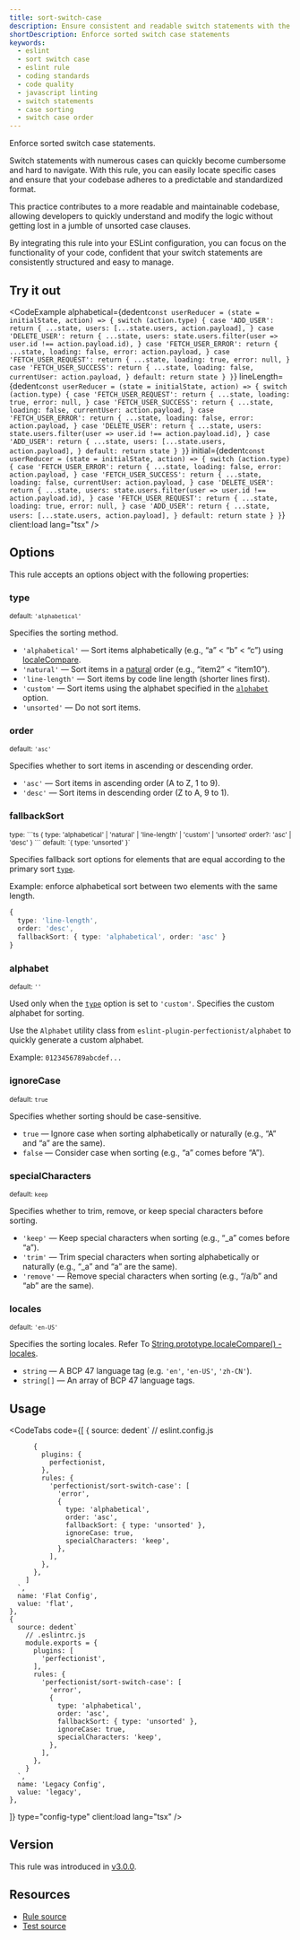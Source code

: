 ```yaml
---
title: sort-switch-case
description: Ensure consistent and readable switch statements with the sort-switch-case ESLint rule. Automatically sort case clauses within switch statements to improve code clarity and maintainability
shortDescription: Enforce sorted switch case statements
keywords:
  - eslint
  - sort switch case
  - eslint rule
  - coding standards
  - code quality
  - javascript linting
  - switch statements
  - case sorting
  - switch case order
---
```



Enforce sorted switch case statements.

Switch statements with numerous cases can quickly become cumbersome and hard to navigate. With this rule, you can easily locate specific cases and ensure that your codebase adheres to a predictable and standardized format.

This practice contributes to a more readable and maintainable codebase, allowing developers to quickly understand and modify the logic without getting lost in a jumble of unsorted case clauses.

By integrating this rule into your ESLint configuration, you can focus on the functionality of your code, confident that your switch statements are consistently structured and easy to manage.

## Try it out

<CodeExample
  alphabetical={dedent`
    const userReducer = (state = initialState, action) => {
      switch (action.type) {
        case 'ADD_USER':
          return {
            ...state,
            users: [...state.users, action.payload],
          }
        case 'DELETE_USER':
          return {
            ...state,
            users: state.users.filter(user => user.id !== action.payload.id),
          }
        case 'FETCH_USER_ERROR':
          return {
            ...state,
            loading: false,
            error: action.payload,
          }
        case 'FETCH_USER_REQUEST':
          return {
            ...state,
            loading: true,
            error: null,
          }
        case 'FETCH_USER_SUCCESS':
          return {
            ...state,
            loading: false,
            currentUser: action.payload,
          }
        default:
          return state
      }
    }
  `}
  lineLength={dedent`
    const userReducer = (state = initialState, action) => {
      switch (action.type) {
        case 'FETCH_USER_REQUEST':
          return {
            ...state,
            loading: true,
            error: null,
          }
        case 'FETCH_USER_SUCCESS':
          return {
            ...state,
            loading: false,
            currentUser: action.payload,
          }
        case 'FETCH_USER_ERROR':
          return {
            ...state,
            loading: false,
            error: action.payload,
          }
        case 'DELETE_USER':
          return {
            ...state,
            users: state.users.filter(user => user.id !== action.payload.id),
          }
        case 'ADD_USER':
          return {
            ...state,
            users: [...state.users, action.payload],
          }
        default:
          return state
      }
    }
  `}
  initial={dedent`
    const userReducer = (state = initialState, action) => {
      switch (action.type) {
        case 'FETCH_USER_ERROR':
          return {
            ...state,
            loading: false,
            error: action.payload,
          }
        case 'FETCH_USER_SUCCESS':
          return {
            ...state,
            loading: false,
            currentUser: action.payload,
          }
        case 'DELETE_USER':
          return {
            ...state,
            users: state.users.filter(user => user.id !== action.payload.id),
          }
        case 'FETCH_USER_REQUEST':
          return {
            ...state,
            loading: true,
            error: null,
          }
        case 'ADD_USER':
          return {
            ...state,
            users: [...state.users, action.payload],
          }
        default:
          return state
      }
    }
  `}
  client:load
  lang="tsx"
/>

## Options

This rule accepts an options object with the following properties:

### type

<sub>default: `'alphabetical'`</sub>

Specifies the sorting method.

- `'alphabetical'` — Sort items alphabetically (e.g., “a” < “b” < “c”) using [localeCompare](https://developer.mozilla.org/en-US/docs/Web/JavaScript/Reference/Global_Objects/String/localeCompare).
- `'natural'` — Sort items in a [natural](https://github.com/yobacca/natural-orderby) order (e.g., “item2” < “item10”).
- `'line-length'` — Sort items by code line length (shorter lines first).
- `'custom'` — Sort items using the alphabet specified in the [`alphabet`](#alphabet) option.
- `'unsorted'` — Do not sort items.

### order

<sub>default: `'asc'`</sub>

Specifies whether to sort items in ascending or descending order.

- `'asc'` — Sort items in ascending order (A to Z, 1 to 9).
- `'desc'` — Sort items in descending order (Z to A, 9 to 1).

### fallbackSort

<sub>
  type:
  ```ts
  {
    type: 'alphabetical' | 'natural' | 'line-length' | 'custom' | 'unsorted'
    order?: 'asc' | 'desc'
  }
  ```
</sub>
<sub>default: `{ type: 'unsorted' }`</sub>

Specifies fallback sort options for elements that are equal according to the primary sort
[`type`](#type).

Example: enforce alphabetical sort between two elements with the same length.
```ts
{
  type: 'line-length',
  order: 'desc',
  fallbackSort: { type: 'alphabetical', order: 'asc' }
}
```

### alphabet

<sub>default: `''`</sub>

Used only when the [`type`](#type) option is set to `'custom'`. Specifies the custom alphabet for sorting.

Use the `Alphabet` utility class from `eslint-plugin-perfectionist/alphabet` to quickly generate a custom alphabet.

Example: `0123456789abcdef...`

### ignoreCase

<sub>default: `true`</sub>

Specifies whether sorting should be case-sensitive.

- `true` — Ignore case when sorting alphabetically or naturally (e.g., “A” and “a” are the same).
- `false` — Consider case when sorting (e.g., “a” comes before “A”).

### specialCharacters

<sub>default: `keep`</sub>

Specifies whether to trim, remove, or keep special characters before sorting.

- `'keep'` — Keep special characters when sorting (e.g., “_a” comes before “a”).
- `'trim'` — Trim special characters when sorting alphabetically or naturally (e.g., “_a” and “a” are the same).
- `'remove'` — Remove special characters when sorting (e.g., “/a/b” and “ab” are the same).

### locales

<sub>default: `'en-US'`</sub>

Specifies the sorting locales. Refer To [String.prototype.localeCompare() - locales](https://developer.mozilla.org/en-US/docs/Web/JavaScript/Reference/Global_Objects/String/localeCompare#locales).

- `string` — A BCP 47 language tag (e.g. `'en'`, `'en-US'`, `'zh-CN'`).
- `string[]` — An array of BCP 47 language tags.

## Usage

<CodeTabs
  code={[
    {
      source: dedent`
        // eslint.config.js

          {
            plugins: {
              perfectionist,
            },
            rules: {
              'perfectionist/sort-switch-case': [
                'error',
                {
                  type: 'alphabetical',
                  order: 'asc',
                  fallbackSort: { type: 'unsorted' },
                  ignoreCase: true,
                  specialCharacters: 'keep',
                },
              ],
            },
          },
        ]
      `,
      name: 'Flat Config',
      value: 'flat',
    },
    {
      source: dedent`
        // .eslintrc.js
        module.exports = {
          plugins: [
            'perfectionist',
          ],
          rules: {
            'perfectionist/sort-switch-case': [
              'error',
              {
                type: 'alphabetical',
                order: 'asc',
                fallbackSort: { type: 'unsorted' },
                ignoreCase: true,
                specialCharacters: 'keep',
              },
            ],
          },
        }
      `,
      name: 'Legacy Config',
      value: 'legacy',
    },
  ]}
  type="config-type"
  client:load
  lang="tsx"
/>

## Version

This rule was introduced in [v3.0.0](https://github.com/azat-io/eslint-plugin-perfectionist/releases/tag/v3.0.0).

## Resources

- [Rule source](https://github.com/azat-io/eslint-plugin-perfectionist/blob/main/rules/sort-switch-case.ts)
- [Test source](https://github.com/azat-io/eslint-plugin-perfectionist/blob/main/test/sort-switch-case.test.ts)

